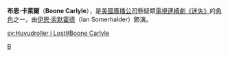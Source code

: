 {{noteTA
|1=zh-hans:《迷失》;zh-hk:《迷》;zh-tw:《Lost檔案》;
}}
{{迷失角色|
 綽號=布恩<br>Boone|
 Image=[[File:Boone-hires03.jpg|250px]]<br>[[伊恩·索默霍德|伊恩·索默霍德]]飾演布恩|
 最初出現=“[[試播_(迷失)#試播（第一部份）|試播（第一部份）]]”|
 最後出現=“[[迷失_(第一季)#荒野之好|荒野之好]]”|
 回憶場景=“[[迷失_(第一季)#內心與意志|內心與意志]]”、“[[迷失_(第二季)#遺棄|遺棄]]”|
 首次於回憶中出現=|
 最後於回憶中出現=|
 名字=布恩·卡莱尔<br>Boone Carlyle|
 年齡=22歲|
 來自={{flagicon|USA}}[[美國|美國]]|
 職業=[[婚禮|婚禮]]公司的[[營運總監|營運總監]]|
 來澳洲的原因=從[[香農·盧瑟福|香農·盧瑟福]]的男朋友手中救出她|
 回洛杉磯的原因=護送義妹香農·盧瑟福返回洛杉磯|
 演員=[[伊恩·索默霍德|伊恩·索默霍德]]<br>Ian Somerhalder|
}}

'''布恩·卡萊爾'''（'''Boone Carlyle'''），是[[美國廣播公司|美國廣播公司]]懸疑類[[電視連續劇|電視連續劇]][[迷失|《迷失》]]的[[角色|角色]]之一，由[[伊恩·索默霍德|伊恩·索默霍德]]（Ian Somerhalder）飾演。



{{迷失角色表}}

[[Category:迷失角色|B]]

[[sv:Huvudroller_i_Lost#Boone_Carlyle|sv:Huvudroller i Lost#Boone Carlyle]]